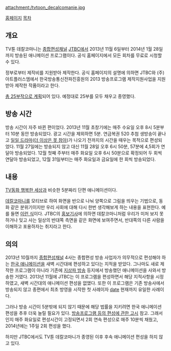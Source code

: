 attachment:/tvtoon_decalcomanie.jpg

[http://culture.jtbc.co.kr/decalcomanie/ 홈페이지]
[[목차]]
== 개요 ==
TV툰 데칼코마니는 [[종합편성채널]] [[JTBC]]에서 2013년 11월 6일부터 2014년 1월 28일까지 방송된 애니메이션 프로그램이다. 공식 홈페이지에서 모든 회차를 무료로 시청할 수 있다.

정부로부터 제작비를 지원받아 제작한다. 공식 홈페이지의 설명에 의하면 JTBC와 (주)아트플러스엠에서 한국방송통신전파진흥원의 2013 방송프로그램 제작지원사업을 지원받아 제작한 작품이라고 한다.

[http://news.naver.com/main/read.nhn?mode=LSD&mid=sec&sid1=106&oid=025&aid=0002305973 총 25부작으로 계획]되어 있다. 예정대로 25부를 모두 채우고 종영했다.

== 방송 시간 ==
방송 시간이 자주 바뀐 편이었다.
2013년 11월 초창기에는 매주 수요일 오후 8시 5분부터 10분 동안 방송되었다. 광고 시간을 제외하면 5분. 연금복권 520 추첨 생방송이 끝나고 [[일일 드라마]]([[더 이상은 못 참아]])가 나오기 전까지의 시간을 때우는 목적으로 편성되었다.
11월 27일에는 방송되지 않고 대신 11월 28일 오후 6시 50분, 57분에 4,5회가 연달아 방송되었다. 12월 첫째 주부터 매주 화요일 오후 6시 50분으로 확정되어 두 회씩 연달아 방송되었고, 12월 31일부터는 매주 화요일과 금요일에 한 회씩 방송되었다.

== 내용 ==
[[TV동화 행복한 세상]]과 비슷한 5분짜리 단편 애니메이션이다.

[[데칼코마니]]를 모티브로 하여 화면을 반으로 나눠 양쪽으로 그림을 띄우는 기법으로, 동화 같은 분위기이지만 우리 사회에 대해 다시 한번 생각해보게 하는 내용을 표현한다. 예를 들면 [http://www.ajunews.com/view/20131218080947963 이런 식]이다. JTBC의 [http://news.naver.com/main/read.nhn?mode=LSD&mid=sec&sid1=106&oid=437&aid=0000019862 홍보기사]에 의하면 데칼코마니처럼 우리가 미처 보지 못하거나 잊고 사는 일상의 반대쪽 측면을 같은 화면에 보여주면서, 반대쪽의 다른 사람을 이해하고 포용하자는 취지라고 한다.

== 의의 ==
2013년 10월까지 [[종합편성채널]] 4사는 종합편성 방송 사업자가 의무적으로 편성해야 하는 [[한국 애니메이션]]을 새벽 시간대에 편성하고 있다는 지적을 받았다. 그나마도 새로 제작한 프로그램이 아니라 기존에 [[지상파 방송]] 등지에서 방송했던 애니메이션을 사와서 방송한 거였다. 2013년 11월에 JTBC는 이 프로그램을 편성하면서 해당 지적사항을 시정하였고, 새벽 시간대의 애니메이션 편성을 없앴다. 또한 이 프로그램은 기존 방송사에서 방송되지 않고 종편에서 최초 방영을 시작한 첫 사례이자 [[date]] 현재까지 유일한 사례이다.

그러나 방송 시간이 5분밖에 되지 않기 때문에 해당 법률을 지키려면 한국 애니메이션 편성을 추후 더욱 늘릴 필요가 있다. [http://www.law.go.kr/admRulLsInfoP.do?admRulSeq=2000000078005 방송프로그램 등의 편성에 관한 고시] 참고. 그래서인지 매주 화요일로 편성시간이 고정되면서 2회 연속 편성으로 매주 10분씩 채웠고, 2014년에는 1주일 2회 편성을 했다.

하지만 JTBC에서도 TV툰 데칼코마니가 종영된 이후 후속 애니메이션 편성을 하지 않고 있다.
